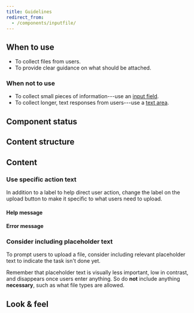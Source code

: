 ```yaml
---
title: Guidelines
redirect_from:
  - /components/inputfile/
---
```



<ReactExample exampleId="InputFile-default" />

## When to use

- To collect files from users.
- To provide clear guidance on what should be attached.

### When not to use

- To collect small pieces of information---use an [input field](/components/input/inputfield/).
- To collect longer, text responses from users---use a [text area](/components/input/textarea/).

## Component status

<ComponentStatus component="InputFile" />

## Content structure

<FigmaFile
  file="4QJZqvBvRrLu6t9mwObCkA"
  node="44%3A1017"
  alt="Label: provides a clear description of what users should upload; placeholder: provides additional info before a file is uploaded; button label: describes the main action and works best when short; help: optionally provides additional help for what's expected."
/>

## Content

<InputLabelsSnippet />

### Use specific action text

In addition to a label to help direct user action,
change the label on the upload button to make it specific to what users need to upload.

<ReactExample exampleId="InputFile-button_label" />

<InputHelpErrorSnippet />

#### Help message

<ReactExample exampleId="InputFile-help" />

#### Error message

<ReactExample exampleId="InputFile-error" />

### Consider including placeholder text

To prompt users to upload a file,
consider including relevant placeholder text to indicate the task isn't done yet.

Remember that placeholder text is visually less important, low in contrast,
and disappears once users enter anything.
So do **not** include anything **necessary**, such as what file types are allowed.

## Look & feel

<InputBackgroundLinkSnippet />

